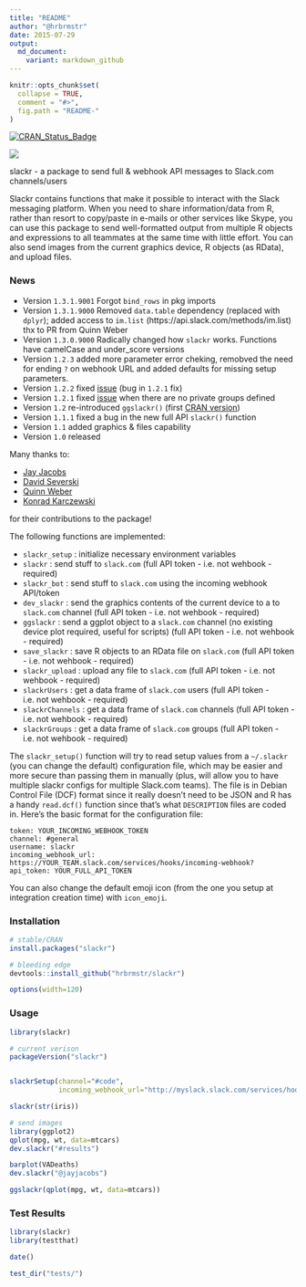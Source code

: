 ```yaml
---
title: "README"
author: "@hrbrmstr"
date: 2015-07-29
output:
  md_document:
    variant: markdown_github
---
```


<!-- README.md is generated from README.Rmd. Please edit that file -->

```r
knitr::opts_chunk$set(
  collapse = TRUE,
  comment = "#>",
  fig.path = "README-"
)
```

[![CRAN_Status_Badge](http://www.r-pkg.org/badges/version/slackr)](http://cran.r-project.org/web/packages/slackr)

![](slackr.png)

slackr - a package to send full & webhook API messages to Slack.com channels/users

Slackr contains functions that make it possible to interact with the Slack messaging platform. When you need to share information/data from R, rather than resort to copy/paste in e-mails or other services like Skype, you can use this package to send well-formatted output from multiple R objects and expressions to all teammates at the same time with little effort. You can also send images from the current graphics device, R objects (as RData), and upload files.

### News

- Version `1.3.1.9001` Forgot `bind_rows` in pkg imports
- Version `1.3.1.9000` Removed `data.table` dependency (replaced with `dplyr`); added access to `im.list` (https://api.slack.com/methods/im.list) thx to PR from Quinn Weber 
- Version `1.3.0.9000` Radically changed how `slackr` works. Functions have camelCase and under_score versions
- Version `1.2.3` added more parameter error cheking, remobved the need for ending `?` on webhook URL and added defaults for missing setup parameters.
- Version `1.2.2` fixed [issue](https://github.com/hrbrmstr/slackr/issues/4) (bug in `1.2.1` fix)
- Version `1.2.1` fixed [issue](https://github.com/hrbrmstr/slackr/issues/3) when there are no private groups defined 
- Version `1.2` re-introduced `ggslackr()` (first [CRAN version](http://cran.at.r-project.org/web/packages/slackr/index.html))
- Version `1.1.1` fixed a bug in the new full API `slackr()` function
- Version `1.1` added graphics & files capability
- Version `1.0` released

Many thanks to:

- [Jay Jacobs](https://github.com/jayjacobs)
- [David Severski](https://github.com/davidski)
- [Quinn Weber](https://github.com/qsweber)
- [Konrad Karczewski](https://github.com/konradjk)

for their contributions to the package!

The following functions are implemented:

- `slackr_setup` : initialize necessary environment variables
- `slackr` : send stuff to `slack.com` (full API token - i.e. not wehbook - required)
- `slackr_bot` : send stuff to `slack.com` using the incoming webhook API/token
- `dev_slackr` : send the graphics contents of the current device to a to `slack.com` channel (full API token - i.e. not wehbook - required)
- `ggslackr` : send a ggplot object to a `slack.com` channel (no existing device plot required, useful for scripts) (full API token - i.e. not wehbook - required)
- `save_slackr` : save R objects to an RData file on `slack.com` (full API token - i.e. not wehbook - required)
- `slackr_upload` : upload any file to `slack.com` (full API token - i.e. not wehbook - required)
- `slackrUsers` : get a data frame of `slack.com` users (full API token - i.e. not wehbook - required)
- `slackrChannels` : get a data frame of `slack.com` channels (full API token - i.e. not wehbook - required)
- `slackrGroups` : get a data frame of `slack.com` groups (full API token - i.e. not wehbook - required)

The `slackr_setup()` function will try to read setup values from a `~/.slackr` (you can change the default) configuration file, which may be 
easier and more secure than passing them in manually (plus, will allow you to have multiple slackr configs for multiple Slack.com teams). The
file is in Debian Control File (DCF) format since it really doesn't need to be JSON and R has a handy `read.dcf()` function since that's 
what `DESCRIPTION` files are coded in. Here's the basic format for the configuration file:

    token: YOUR_INCOMING_WEBHOOK_TOKEN
    channel: #general
    username: slackr
    incoming_webhook_url: https://YOUR_TEAM.slack.com/services/hooks/incoming-webhook?
    api_token: YOUR_FULL_API_TOKEN

You can also change the default emoji icon (from the one you setup at integration creation time) with `icon_emoji`.

### Installation

```r
# stable/CRAN
install.packages("slackr")

# bleeding edge
devtools::install_github("hrbrmstr/slackr")
```

```r
options(width=120)
```

### Usage

```r
library(slackr)

# current verison
packageVersion("slackr")


slackrSetup(channel="#code", 
            incoming_webhook_url="http://myslack.slack.com/services/hooks/incoming-webhook?")

slackr(str(iris))

# send images
library(ggplot2)
qplot(mpg, wt, data=mtcars)
dev.slackr("#results")

barplot(VADeaths)
dev.slackr("@jayjacobs")

ggslackr(qplot(mpg, wt, data=mtcars))

```

### Test Results

```r
library(slackr)
library(testthat)

date()

test_dir("tests/")
```

